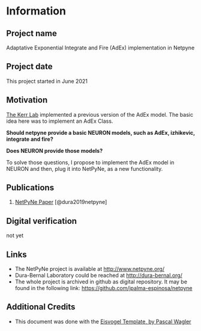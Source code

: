 # Information

## Project name

Adaptative Exponential Integrate and Fire (AdEx) implementation in Netpyne

## Project date

This project started in June 2021

## Motivation

[The Kerr Lab](https://github.com/thekerrlab/netpyne/blob/add-adexp-example/doc/source/code/adExp.py) implemented a previous version of the AdEx model.  The basic idea here was to implement an AdEx Class.

   __Should netpyne provide a basic NEURON models, such as AdEx, izhikevic, integrate and fire?__

   __Does NEURON provide those models?__

To solve those questions, I propose to implement the AdEx model in NEURON and then, plug it into NetPyNe, as a new functionality.


## Publications
1. [NetPyNe Paper](https://elifesciences.org/articles/44494) [@dura2019netpyne]

## Digital verification

not yet

## Links
* The NetPyNe project is available at <http://www.netpyne.org/>
* Dura-Bernal Laboratory could be reached at <http://dura-bernal.org/> 
* The whole project is archived in github as digital repository. It may be found in the following link: <https://github.com/jpalma-espinosa/netpyne>

## Additional Credits
* This document was done with the [Eisvogel Template, by Pascal Wagler](https://github.com/Wandmalfarbe/pandoc-latex-template)
